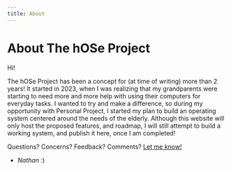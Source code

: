 ```yaml
---
title: About
---
```


# About The hOSe Project

Hi!

The hOSe Project has been a concept for (at time of writing) more than 2 years! It started in 2023, when I was realizing that my grandparents were starting to need more and more help with using their computers for everyday tasks. I wanted to try and make a difference, so during my opportunity with Personal Project, I started my plan to build an operating system centered around the needs of the elderly. Although this website will only host the proposed features, and roadmap, I will still attempt to build a working system, and publish it here, once I am completed!

Questions? Concerns? Feedback? Comments? [Let me know!](https://twitter.com/akoreandumpling)
<br />

- _Nathan_ :)
